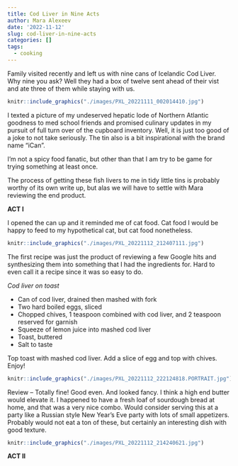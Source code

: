```yaml
---
title: Cod Liver in Nine Acts
author: Mara Alexeev
date: '2022-11-12'
slug: cod-liver-in-nine-acts
categories: []
tags:
  - cooking
---
```


Family visited recently and left us with nine cans of Icelandic Cod Liver. Why nine you ask? Well they had a box of twelve sent ahead of their vist and ate three of them while staying with us.

```r
knitr::include_graphics("./images/PXL_20221111_002014410.jpg")
```

I texted a picture of my undeserved hepatic lode of Northern Atlantic goodness to med school friends and promised culinary updates in my pursuit of full turn over of the cupboard inventory. Well, it is just too good of a joke to not take seriously. The tin also is a bit inspirational with the brand name "iCan". 

I'm not a spicy food fanatic, but other than that I am try to be game for trying something at least once. 

The process of getting these fish livers to me in tidy little tins is probably worthy of its own write up, but alas we will have to settle with Mara reviewing the end product.

**ACT I**

I opened the can up and it reminded me of cat food. Cat food I would be happy to feed to my hypothetical cat, but cat food nonetheless.

```r
knitr::include_graphics("./images/PXL_20221112_212407111.jpg")
```


The first recipe was just the product of reviewing a few Google hits and synthesizing them into something that I had the ingredients for. Hard to even call it a recipe since it was so easy to do. 

*Cod liver on toast*

- Can of cod liver, drained then mashed with fork
- Two hard boiled eggs, sliced 
- Chopped chives, 1 teaspoon combined with cod liver, and 2 teaspoon reserved for garnish
- Squeeze of lemon juice into mashed cod liver
- Toast, buttered
- Salt to taste

Top toast with mashed cod liver. Add a slice of egg and top with chives. Enjoy!

```r
knitr::include_graphics("./images/PXL_20221112_222124818.PORTRAIT.jpg")
```


Review -- Totally fine! Good even. And looked fancy. I think a high end butter would elevate it. I happened to have a fresh loaf of sourdough bread at home, and that was a very nice combo. Would consider serving this at a party like a Russian style New Year's Eve party with lots of small appetizers. Probably would not eat a ton of these, but certainly an interesting dish with good texture.

```r
knitr::include_graphics("./images/PXL_20221112_214240621.jpg")
```


**ACT II**




